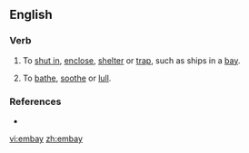 ==English==

===Verb===
{{en-verb|embay|ing}}

# To [[shut in]], [[enclose]], [[shelter]] or [[trap]], such as ships in a [[bay]].
# {{obsolete}} To [[bathe]], [[soothe]] or [[lull]].

===References===
* {{R:Webster 1913}}

[[vi:embay]]
[[zh:embay]]
